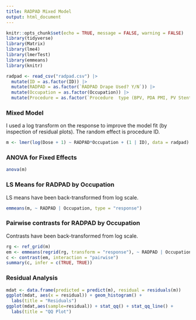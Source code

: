 ```yaml
---
title: RADPAD Mixed Model
output: html_document
---
```

```r
knitr::opts_chunk$set(echo = TRUE, message = FALSE, warning = FALSE)
library(tidyverse)
library(Matrix)
library(lme4)
library(lmerTest)
library(emmeans)
library(knitr)
```

```r
radpad <- read_csv("radpad.csv") |>
  mutate(ID = as.factor(ID)) |>
  mutate(RADPAD = as.factor(`RADPAD Drape Used? Y/N`)) |>
  mutate(Occupation = as.factor(Occupation)) |>
  mutate(Procedure = as.factor(`Procedure  type (BPV, PDA PMI, PV Stent)`))
```

### Mixed Model

I used a log transform on the response to improve the model fit (by inspection of residual plots). The random effect is procedure ID.

```r
m <- lmer(log(Dose + 1) ~ RADPAD*Occupation + (1 | ID), data = radpad)
```

### ANOVA for Fixed Effects

```r
anova(m)
```

### LS Means for RADPAD by Occupation

LS means have been back-transformed from log scale.

```r
emmeans(m, ~ RADPAD | Occupation, type = "response")
```

### Pairwise contrasts for RADPAD by Occupation

Contrasts have been back-transformed from log scale.

```r
rg <- ref_grid(m)
em <- emmeans(regrid(rg, transform = "response"), ~ RADPAD | Occupation)
c <- contrast(em, interaction = "pairwise")
summary(c, infer = c(TRUE, TRUE))
```

\newpage

### Residual Analysis

```r
mdat <- data.frame(predicted = predict(m), residual = residuals(m))
ggplot(mdat, aes(x = residual)) + geom_histogram() +
  labs(title = "Residuals")
ggplot(mdat,aes(sample=residual)) + stat_qq() + stat_qq_line() +
  labs(title = "QQ Plot")
```


